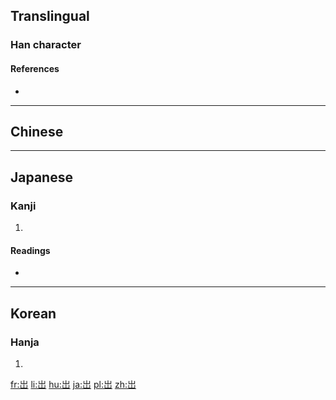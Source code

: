 {{also|出}}
==Translingual==

===Han character===
{{Han char|rn=46|rad=山|as=03|sn=6|four=|canj=UU,XXXUU|ids=⿱山山}}

====References====
* {{Han ref|kx=0307.271|dj=0607.230|hdz=10761.100|uh=5C80|ud=23680}}

----

==Chinese==
{{zh-see|出|v}}

----

==Japanese==

===Kanji===
{{ja-kanji|grade=|rs=山03}}

# {{alternative form of|出|lang=ja}}

====Readings====
* {{ja-readings|on=[[しゅつ]] (shutsu), [[すい]] (sui)|kun=[[でる]] (deru), [[だす]] (dasu)}}

----

==Korean==

===Hanja===
{{ko-hanja|hangeul=[[출]], [[추]]|rv=chul, chu|mr=ch'ul, ch'u}}

# {{defn|lang=ko|sort=山03}}

[[fr:岀]]
[[li:岀]]
[[hu:岀]]
[[ja:岀]]
[[pl:岀]]
[[zh:岀]]